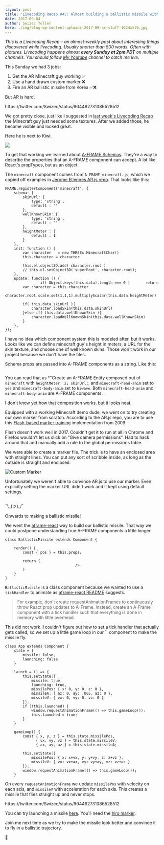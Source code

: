 ```yaml
---
layout: post
title: 'Livecoding Recap #45: Almost building a ballistic missile with React and AR.js'
date: 2017-09-04
author: Swizec Teller
hero: ./img/blog-wp-content-uploads-2017-09-ar-stuff-1024x576.jpg
---
```

_This is a Livecoding Recap – an almost-weekly post about interesting things discovered while livecoding. Usually shorter than 500 words. Often with pictures. Livecoding happens almost **every Sunday at 2pm PDT** on multiple channels. You should follow [My Youtube](https://www.youtube.com/TheSwizec) channel to catch me live._







This Sunday we had 3 jobs:



1. Get the AR Minecraft guy working ✅
2. Use a hand drawn custom marker ❌
3. Fire an AR ballistic missile from Korea ✅❌



But AR is hard.



https&#x3A;//twitter.com/Swizec/status/904492731086528512



We got pretty close, just like I suggested in [last week's Livecoding Recap](https://swizec.com/blog/livecoding-recap-44-dipping-toes-arjs/swizec/7759) the Minecraft guy just needed some textures. After we added those, he became visible and looked great.



Here he is next to Kiwi.



![](./img/blog-wp-content-uploads-2017-09-ar-stuff-1024x576.jpg)



To get that working we learned about [A-FRAME Schemas](https://A-FRAME.io/docs/0.6.0/core/component.html#schema). They're a way to describe the properties that an A-FRAME component can accept. A lot like React's propTypes, but as an object.



The `minecraft` component comes from `A-FRAME-minecraft.js`, which we copied off examples in [Jerome Etiennes AR.js repo](https://github.com/jeromeetienne/AR.js). That looks like this:



```
FRAME.registerComponent('minecraft', {
    schema: {
        skinUrl: {
            type: 'string',
            default : ''
        },
        wellKnownSkin: {
            type: 'string',
            default : ''
        },
        heightMeter : {
            default : 1
        }
    },
    init: function () {
        var character   = new THREEx.MinecraftChar()
        this.character = character

        this.el.object3D.add( character.root )
        // this.el.setObject3D('superRoot', character.root);
    },
    update: function () {
                if( Object.keys(this.data).length === 0 )       return
        var character = this.character
        character.root.scale.set(1,1,1).multiplyScalar(this.data.heightMeter)

        if( this.data.skinUrl ){
            character.loadSkin(this.data.skinUrl)
        }else if( this.data.wellKnownSkin ){
            character.loadWellKnownSkin(this.data.wellKnownSkin)
        }
    },
});
```



I have no idea which component system this is modeled after, but it works. Looks like we can define minecraft guy's height in meters, a URL for the skin texture, and choose one of well known skins. Those won't work in our project because we don't have the files.



Schema props are passed into A-FRAME components as a string. Like this:



```

```



You can read that as \*"Create an A-FRAME Entity composed out of `minecraft` with `heightMeter: 2; skinUrl:`, and `minecraft-head-anim` set to `yes` and `minecraft-body-anim` set to `hiwave`. Both `minecraft-head-anim` and `minecraft-body-anim` are A-FRAME components.



I don't know yet how that composition works, but it looks neat.



Equipped with a working Minecraft demo dude, we went on to try creating our own marker from scratch. According to the AR.js repo, you are to use this [Flash-based marker training](http://flash.tarotaro.org/blog/2009/07/12/mgo2/) implementation from 2009.



Flash doesn't work well in 2017. Couldn't get it to run at all in Chrome and Firefox wouldn't let us click on "Give camera permissions". Had to hack around that and manually add a rule to the global permissions table.



We were able to create a marker file. The trick is to have an enclosed area with straight lines. You can put any sort of scribble inside, as long as the outside is straight and enclosed.



![Custom Marker](./img/blog-wp-content-uploads-2017-09-Screen-Shot-2017-09-03-at-19.25.21.png)



Unfortunately we weren't able to convince AR.js to use our marker. Even explicitly setting the marker URL didn't work and it kept using default settings.



```

```



¯\\\_(ツ)\_/¯



Onwards to making a ballistic missile!



We went the [aframe-react](https://github.com/ngokevin/aframe-react) way to build our ballistic missile. That way we could postpone understanding true A-FRAME components a little longer.



```
class BallisticMissile extends Component {

    render() {
        const { pos } = this.props;

        return (
                                />
        )
    }
}
```



`BallisticMissile` is a class component because we wanted to use a `tickHandler` to animate as [aframe-react README](https://github.com/ngokevin/aframe-react#best-practices) suggests.



> For example, don't create requestAnimationFrames to continuously throw React prop updates to A-Frame. Instead, create an A-Frame component with a tick handler such that everything is done in memory with little overhead.



This did not work. I couldn't figure out how to set a tick handler that actually gets called, so we set up a little game loop in our `` component to make the missile fly.



```
class App extends Component {
    state = {
        missile: false,
        launching: false
    }

    launch = () => {
        this.setState({
            missile: true,
            launching: true,
            missilePos: { x: 0, y: 0, z: 0 },
            missileA: { ax: 0, ay: .005, az: 0 },
            missileV: { vx: 0, vy: 0, vz: 0 }
        });
        if (!this.launched) {
            window.requestAnimationFrame(() => this.gameLoop());
            this.launched = true;
        }
    }

    gameLoop() {
        const { x, y, z } = this.state.missilePos,
              { vx, vy, vz } = this.state.missileV,
              { ax, ay, az } = this.state.missileA;

        this.setState({
            missilePos: { x: x+vx, y: y+vy, z: z+vz },
            missileV: { vx: vx+ax, vy: vy+ay, vz: vz+az }
        });
        window.requestAnimationFrame(() => this.gameLoop());
    }
```



On every `requestAnimationFrame` we update `missilePos` with velocity on each axis, and `missileV` with acceleration for each axis. This creates a missile that flies straight up and never stops.



https&#x3A;//twitter.com/Swizec/status/904492731086528512



You can try launching a missile [here](https://swizec.github.io/ar-js-experiment/). You'll need the [hiro marker](https://jeromeetienne.github.io/AR.js/data/images/HIRO.jpg).



Join me next time as we try to make the missile look better and convince it to fly in a ballistic trajectory.



🚀